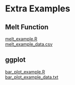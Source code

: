 # Extra Examples

## Melt Function
[melt_example.R](https://drive.google.com/file/d/1PF36AJzbgMtiYd0GNtwrsaIhIpHjIk0I/view?usp=drive_link)  
[melt_example_data.csv](https://drive.google.com/file/d/1KYf7EAjhREb_eTMuwjbEc-p3uL_AC2bl/view?usp=drive_link)

## ggplot
[bar_plot_example.R](https://drive.google.com/file/d/1-4BChLrj3qeqgKraEpGCrc8eyKoVO5XF/view?usp=drive_link)  
[bar_plot_example_data.txt](https://drive.google.com/file/d/1LovIzhaMYE3fcYxoYXQfflI5xCrATLJh/view?usp=drive_link)  
